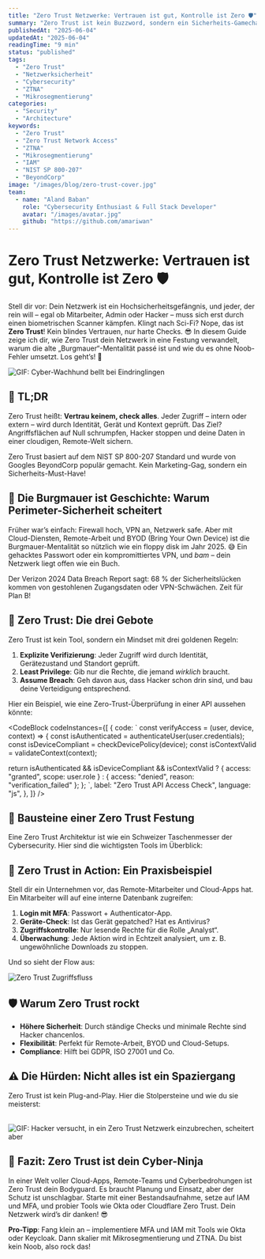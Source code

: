 ```yaml
---
title: "Zero Trust Netzwerke: Vertrauen ist gut, Kontrolle ist Zero 🛡️"
summary: "Zero Trust ist kein Buzzword, sondern ein Sicherheits-Gamechanger. Lerne, wie du dein Netzwerk gegen Hacker und Insider-Bedrohungen absicherst."
publishedAt: "2025-06-04"
updatedAt: "2025-06-04"
readingTime: "9 min"
status: "published"
tags:
  - "Zero Trust"
  - "Netzwerksicherheit"
  - "Cybersecurity"
  - "ZTNA"
  - "Mikrosegmentierung"
categories:
  - "Security"
  - "Architecture"
keywords:
  - "Zero Trust"
  - "Zero Trust Network Access"
  - "ZTNA"
  - "Mikrosegmentierung"
  - "IAM"
  - "NIST SP 800-207"
  - "BeyondCorp"
image: "/images/blog/zero-trust-cover.jpg"
team:
  - name: "Aland Baban"
    role: "Cybersecurity Enthusiast & Full Stack Developer"
    avatar: "/images/avatar.jpg"
    github: "https://github.com/amariwan"
---
```


# Zero Trust Netzwerke: Vertrauen ist gut, Kontrolle ist Zero 🛡️

Stell dir vor: Dein Netzwerk ist ein Hochsicherheitsgefängnis, und jeder, der rein will – egal ob Mitarbeiter, Admin oder Hacker – muss sich erst durch einen biometrischen Scanner kämpfen. Klingt nach Sci-Fi? Nope, das ist **Zero Trust**! Kein blindes Vertrauen, nur harte Checks. 😎 In diesem Guide zeige ich dir, wie Zero Trust dein Netzwerk in eine Festung verwandelt, warum die alte „Burgmauer“-Mentalität passé ist und wie du es ohne Noob-Fehler umsetzt. Los geht’s! 🚀

![GIF: Cyber-Wachhund bellt bei Eindringlingen](/images/gifs/cyber-guard-dog.gif)

## 🧠 TL;DR

Zero Trust heißt: **Vertrau keinem, check alles**. Jeder Zugriff – intern oder extern – wird durch Identität, Gerät und Kontext geprüft. Das Ziel? Angriffsflächen auf Null schrumpfen, Hacker stoppen und deine Daten in einer cloudigen, Remote-Welt sichern.

Zero Trust basiert auf dem NIST SP 800-207 Standard und wurde von Googles BeyondCorp populär
gemacht. Kein Marketing-Gag, sondern ein Sicherheits-Must-Have!

## 🏰 Die Burgmauer ist Geschichte: Warum Perimeter-Sicherheit scheitert

Früher war’s einfach: Firewall hoch, VPN an, Netzwerk safe. Aber mit Cloud-Diensten, Remote-Arbeit und BYOD (Bring Your Own Device) ist die Burgmauer-Mentalität so nützlich wie ein floppy disk im Jahr 2025. 😅 Ein gehacktes Passwort oder ein kompromittiertes VPN, und _bam_ – dein Netzwerk liegt offen wie ein Buch.

Der Verizon 2024 Data Breach Report sagt: 68 % der Sicherheitslücken kommen von gestohlenen
Zugangsdaten oder VPN-Schwächen. Zeit für Plan B!

## 🔐 Zero Trust: Die drei Gebote

Zero Trust ist kein Tool, sondern ein Mindset mit drei goldenen Regeln:

1. **Explizite Verifizierung**: Jeder Zugriff wird durch Identität, Gerätezustand und Standort geprüft.
2. **Least Privilege**: Gib nur die Rechte, die jemand _wirklich_ braucht.
3. **Assume Breach**: Geh davon aus, dass Hacker schon drin sind, und bau deine Verteidigung entsprechend.

Hier ein Beispiel, wie eine Zero-Trust-Überprüfung in einer API aussehen könnte:

<CodeBlock
  codeInstances={[
    {
      code: `
      const verifyAccess = (user, device, context) => {
  const isAuthenticated = authenticateUser(user.credentials);
  const isDeviceCompliant = checkDevicePolicy(device);
  const isContextValid = validateContext(context);

return isAuthenticated && isDeviceCompliant && isContextValid
? { access: "granted", scope: user.role }
: { access: "denied", reason: "verification_failed" };
};
`,
label: "Zero Trust API Access Check",
language: "js",
},
]}
/>

## 🧱 Bausteine einer Zero Trust Festung

Eine Zero Trust Architektur ist wie ein Schweizer Taschenmesser der Cybersecurity. Hier sind die wichtigsten Tools im Überblick:

<Table
  data={{
    headers: [
      { key: "component", content: "Komponente" },
      { key: "description", content: "Beschreibung" },
      { key: "tools", content: "Beispiel-Tools" },
    ],
    rows: [
      ["IAM", "Verwaltet Benutzeridentitäten und Zugriffsrechte", "Okta, Azure AD, Keycloak"],
      ["MFA", "Mehrstufige Authentifizierung für Extra-Schutz", "Auth0, Duo, Google Authenticator"],
      [
        "Mikrosegmentierung",
        "Netzwerk in isolierte Zonen aufteilen",
        "Illumio, Cisco Secure Workload",
      ],
      [
        "Kontinuierliche Überwachung",
        "Echtzeit-Detektion von Anomalien",
        "Splunk, CrowdStrike Falcon",
      ],
      ["End-to-End-Verschlüsselung", "Schützt Daten während der Übertragung", "TLS, IPsec, ZTNA"],
    ],
  }}
/>

## 🧪 Zero Trust in Action: Ein Praxisbeispiel

Stell dir ein Unternehmen vor, das Remote-Mitarbeiter und Cloud-Apps hat. Ein Mitarbeiter will auf eine interne Datenbank zugreifen:

1. **Login mit MFA**: Passwort + Authenticator-App.
2. **Geräte-Check**: Ist das Gerät gepatched? Hat es Antivirus?
3. **Zugriffskontrolle**: Nur lesende Rechte für die Rolle „Analyst“.
4. **Überwachung**: Jede Aktion wird in Echtzeit analysiert, um z. B. ungewöhnliche Downloads zu stoppen.

Und so sieht der Flow aus:

![Zero Trust Zugriffsfluss](/images/gifs/zero-trust-flow.gif)

## 🛡️ Warum Zero Trust rockt

- **Höhere Sicherheit**: Durch ständige Checks und minimale Rechte sind Hacker chancenlos.
- **Flexibilität**: Perfekt für Remote-Arbeit, BYOD und Cloud-Setups.
- **Compliance**: Hilft bei GDPR, ISO 27001 und Co.

## ⚠️ Die Hürden: Nicht alles ist ein Spaziergang

Zero Trust ist kein Plug-and-Play. Hier die Stolpersteine und wie du sie meisterst:

<Table
  data={{
    headers: [
      { key: "challenge", content: "Herausforderung" },
      { key: "description", content: "Beschreibung" },
      { key: "solution", content: "Lösung" },
    ],
    rows: [
      [
        "Komplexität",
        "Integration in bestehende Systeme ist knifflig",
        "Schrittweise Einführung, Pilotprojekte",
      ],
      [
        "Kosten",
        "Tools und Schulungen kosten Kohle",
        "Cloud-basierte ZTNA-Lösungen wie Cloudflare",
      ],
      [
        "Kultureller Wandel",
        "Mitarbeiter murren über neue Prozesse",
        "Schulungen und Change-Management",
      ],
    ],
  }}
/>

![GIF: Hacker versucht, in ein Zero Trust Netzwerk einzubrechen, scheitert aber](/images/gifs/fail.gif)

## 🧭 Fazit: Zero Trust ist dein Cyber-Ninja

In einer Welt voller Cloud-Apps, Remote-Teams und Cyberbedrohungen ist Zero Trust dein Bodyguard. Es braucht Planung und Einsatz, aber der Schutz ist unschlagbar. Starte mit einer Bestandsaufnahme, setze auf IAM und MFA, und probier Tools wie Okta oder Cloudflare Zero Trust. Dein Netzwerk wird’s dir danken! 😎

**Pro-Tipp**: Fang klein an – implementiere MFA und IAM mit Tools wie Okta oder Keycloak. Dann
skalier mit Mikrosegmentierung und ZTNA. Du bist kein Noob, also rock das!
